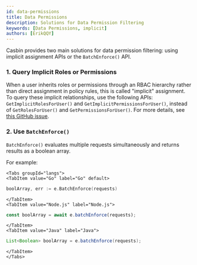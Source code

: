 ```yaml
---
id: data-permissions
title: Data Permissions
description: Solutions for Data Permission Filtering
keywords: [Data Permissions, implicit]
authors: [ErikQQY]
---
```


Casbin provides two main solutions for data permission filtering: using implicit assignment APIs or the `BatchEnforce()` API.

### 1. Query Implicit Roles or Permissions

When a user inherits roles or permissions through an RBAC hierarchy rather than direct assignment in policy rules, this is called "implicit" assignment. To query these implicit relationships, use the following APIs: `GetImplicitRolesForUser()` and `GetImplicitPermissionsForUser()`, instead of `GetRolesForUser()` and `GetPermissionsForUser()`. For more details, see [this GitHub issue](https://github.com/casbin/casbin/issues/137).

### 2. Use `BatchEnforce()`

`BatchEnforce()` evaluates multiple requests simultaneously and returns results as a boolean array.

For example:

```mdx-code-block
<Tabs groupId="langs">
<TabItem value="Go" label="Go" default>
```

```go
boolArray, err := e.BatchEnforce(requests)
```

```mdx-code-block
</TabItem>
<TabItem value="Node.js" label="Node.js">
```

```typescript
const boolArray = await e.batchEnforce(requests);
```

```mdx-code-block
</TabItem>
<TabItem value="Java" label="Java">
```

```java
List<Boolean> boolArray = e.batchEnforce(requests);
```

```mdx-code-block
</TabItem>
</Tabs>
```
